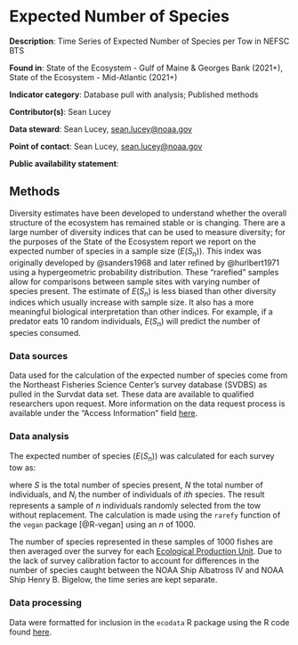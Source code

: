 # Expected Number of Species {#exp_n}

**Description**: Time Series of Expected Number of Species per Tow in NEFSC BTS

**Found in**: State of the Ecosystem - Gulf of Maine & Georges Bank (2021+), State of the Ecosystem - Mid-Atlantic (2021+)

**Indicator category**: Database pull with analysis; Published methods

**Contributor(s)**: Sean Lucey
  
**Data steward**: Sean Lucey, <sean.lucey@noaa.gov>
  
**Point of contact**: Sean Lucey, <sean.lucey@noaa.gov>
  
**Public availability statement**: 


  
## Methods
Diversity estimates have been developed to understand whether the overall structure of the ecosystem has remained stable or is changing.  There are a large number of diversity indices that can be used to measure diversity; for the purposes of the State of the Ecosystem report we report on the expected number of species in a sample size ($E(S_n)$).  This index was originally developed by @sanders1968 and later refined by @hurlbert1971 using a hypergeometric probability distribution.  These “rarefied” samples allow for comparisons between sample sites with varying number of species present.  The estimate of $E(S_n)$ is less biased than other diversity indices which usually increase with sample size.  It also has a more meaningful biological interpretation than other indices.  For example, if a predator eats 10 random individuals, $E(S_n)$ will predict the number of species consumed.


### Data sources
Data used for the calculation of the expected number of species come from the Northeast Fisheries Science Center's survey database (SVDBS) as pulled in the Survdat data set.  These data are available to qualified researchers upon request. More information on the data request process is available under the "Access Information" field [here](https://inport.nmfs.noaa.gov/inport/item/22560).

### Data analysis
The expected number of species ($E(S_n)$) was calculated for each survey tow as:

\begin{equation}
E(S_n) = \sum_{i=1}^S{ \Bigg( 1 - \frac{\binom{N-N_i}{n}}{\binom{N}{n}} \Bigg) }  
\end{equation}

where $S$ is the total number of species present, $N$ the total number of individuals, and $N_i$ the number of individuals of *ith* species.  The result represents a sample of *n* individuals randomly selected from the tow without replacement.  The calculation is made using the `rarefy` function of the `vegan` package [@R-vegan] using an *n* of 1000.

The number of species represented in these samples of 1000 fishes are then averaged over the survey for each [Ecological Production Unit](https://noaa-edab.github.io/tech-doc/epu.html).  Due to the lack of survey calibration factor to account for differences in the number of species caught between the NOAA Ship Albatross IV and NOAA Ship Henry B. Bigelow, the time series are kept separate.  


### Data processing
Data were formatted for inclusion in the `ecodata` R package using the R code found [here](https://github.com/NOAA-EDAB/ecodata/blob/master/data-raw/get_exp_n.R).